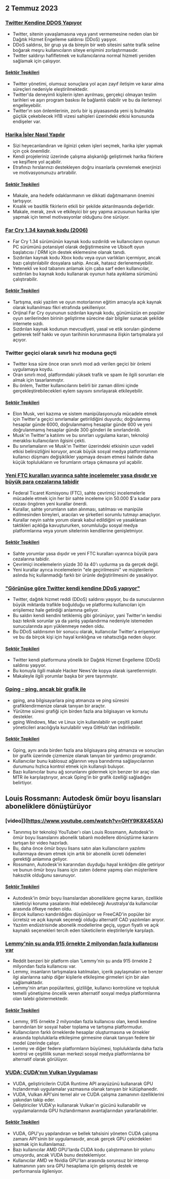 

<CallToAction />

<Steps>

## 2 Temmuz 2023

### [Twitter Kendine DDOS Yapıyor](https://sfba.social/@sysop408/110639435788921057)

- Twitter, sitenin yavaşlamasına veya yanıt vermemesine neden olan bir Dağıtık Hizmet Engelleme saldırısı (DDoS) yaşıyor.
- DDoS saldırısı, bir grup ya da bireyin bir web sitesini sahte trafik seline boğarak meşru kullanıcıların siteye erişimini zorlaştırmasıdır.
- Twitter saldırıyı hafifletmek ve kullanıcılarına normal hizmeti yeniden sağlamak için çalışıyor.

#### [Sektör Tepkileri](http://news.ycombinator.com/item?id=36553236)

- Twitter yönetimi, olumsuz sonuçlara yol açan zayıf iletişim ve karar alma süreçleri nedeniyle eleştirilmektedir.
- Twitter'da deneyimli kişilerin işten ayrılması, gerçekçi olmayan teslim tarihleri ve aşırı program baskısı ile bağlantılı olabilir ve bu da ilerlemeyi engelleyebilir.
- Twitter'ın son önlemlerinin, zorlu bir iş piyasasında yeni iş bulmakta güçlük çekebilecek H1B vizesi sahipleri üzerindeki etkisi konusunda endişeler var.

### [Harika İşler Nasıl Yapılır](http://paulgraham.com/greatwork.html)

- Sizi heyecanlandıran ve ilginizi çeken işleri seçmek, harika işler yapmak için çok önemlidir.
- Kendi projeleriniz üzerinde çalışma alışkanlığı geliştirmek harika fikirlere ve keşiflere yol açabilir.
- Etrafınızı hırslarınızı destekleyen doğru insanlarla çevrelemek enerjinizi ve motivasyonunuzu artırabilir.

#### [Sektör Tepkileri](http://news.ycombinator.com/item?id=36550615)

- Makale, ana hedefe odaklanmanın ve dikkati dağıtmamanın önemini tartışıyor.
- Kısalık ve basitlik fikirlerin etkili bir şekilde aktarılmasında değerlidir.
- Makale, merak, zevk ve etkileyici bir şey yapma arzusunun harika işler yapmak için temel motivasyonlar olduğunu öne sürüyor.

### [Far Cry 1.34 kaynak kodu (2006)](https://archive.org/details/far-cry-1.34-complete)

- Far Cry 1.34 sürümünün kaynak kodu sızdırıldı ve kullanıcıların oyunun PC sürümünü potansiyel olarak değiştirmesine ve Ubisoft oyun başlatıcısı / DRM için destek eklemesine olanak tanıdı.
- Sızdırılan kaynak kodu Xbox kodu veya oyun varlıkları içermiyor, ancak bazı çalıştırılabilir dosyalara sahip. Ancak, hatasız derlenemeyebilir.
- Yetenekli ve kod tabanını anlamak için çaba sarf eden kullanıcılar, sızdırılan bu kaynak kodu kullanarak oyunun hata ayıklama sürümünü çalıştırabilir.

#### [Sektör Tepkileri](http://news.ycombinator.com/item?id=36547801)

- Tartışma, eski yazılım ve oyun motorlarının eğitim amacıyla açık kaynak olarak kullanılması fikri etrafında şekilleniyor.
- Orijinal Far Cry oyununun sızdırılan kaynak kodu, günümüzün en popüler oyun serilerinden birinin geliştirme sürecine dair bilgiler sunacak şekilde internete sızdı.
- Sızdırılan kaynak kodunun mevcudiyeti, yasal ve etik soruları gündeme getirerek telif hakkı ve oyun tarihinin korunmasına ilişkin tartışmalara yol açıyor.

### Twitter geçici olarak sınırlı hız moduna geçti

- Twitter kısa süre önce oran sınırlı mod adı verilen geçici bir önlemi uygulamaya koydu.
- Oran sınırlı mod, platformdaki yüksek trafik ve spam ile ilgili sorunları ele almak için tasarlanmıştır.
- Bu önlem, Twitter kullanıcılarını belirli bir zaman dilimi içinde gerçekleştirebilecekleri eylem sayısını sınırlayarak etkileyebilir.

#### [Sektör Tepkileri](http://news.ycombinator.com/item?id=36552324)

- Elon Musk, veri kazıma ve sistem manipülasyonuyla mücadele etmek için Twitter'a geçici sınırlamalar getirildiğini duyurdu; doğrulanmış hesaplar günde 6000, doğrulanmamış hesaplar günde 600 ve yeni doğrulanmamış hesaplar günde 300 gönderi ile sınırlandırıldı.
- Musk'ın Twitter'a katılımı ve bu sınırları uygulama kararı, teknoloji meraklısı kullanıcıların ilgisini çekti.
- Bu sınırlamaların ve Musk'ın Twitter üzerindeki etkisinin uzun vadeli etkisi belirsizliğini koruyor, ancak büyük sosyal medya platformlarının kullanıcı düşmanı değişiklikler yapmaya devam etmesi halinde daha küçük toplulukların ve forumların ortaya çıkmasına yol açabilir.

### [Yeni FTC kuralları uyarınca sahte incelemeler yasa dışıdır ve büyük para cezalarına tabidir](https://www.washingtonpost.com/technology/2023/06/30/fake-reviews-online-ftc/)

- Federal Ticaret Komisyonu (FTC), sahte çevrimiçi incelemelerle mücadele etmek için her bir sahte inceleme için 50.000 $'a kadar para cezası öngören yeni kurallar önerdi.
- Kurallar, sahte yorumların satın alınması, satılması ve manipüle edilmesinden bireyleri, aracıları ve şirketleri sorumlu tutmayı amaçlıyor.
- Kurallar neyin sahte yorum olarak kabul edildiğini ve yasaklanan taktikleri açıklığa kavuştururken, sorumluluğu sosyal medya platformlarına veya yorum sitelerinin kendilerine genişletmiyor.

#### [Sektör Tepkileri](http://news.ycombinator.com/item?id=36556228)

- Sahte yorumlar yasa dışıdır ve yeni FTC kuralları uyarınca büyük para cezalarına tabidir.
- Çevrimiçi incelemelerin yüzde 30 ila 40'ı uydurma ya da gerçek değil.
- Yeni kurallar ayrıca incelemelerin "ele geçirilmesini" ve müşterilerin aslında hiç kullanmadığı farklı bir ürünle değiştirilmesini de yasaklıyor.

### ["Görünüşe göre Twitter kendi kendine DDoS yapıyor"](https://sfba.social/@sysop408/110639474671754723)

- Twitter, dağıtık hizmet reddi (DDoS) saldırısı yaşıyor, bu da sunucularının büyük miktarda trafikle boğulduğu ve platformu kullanıcıları için erişilemez hale getirdiği anlamına geliyor.
- Bu saldırı kendi kendini tetiklemiş gibi görünüyor, yani Twitter'ın kendisi bazı teknik sorunlar ya da yanlış yapılandırma nedeniyle istemeden sunucularında aşırı yüklenmeye neden oldu.
- Bu DDoS saldırısının bir sonucu olarak, kullanıcılar Twitter'a erişemiyor ve bu da birçok kişi için hayal kırıklığına ve rahatsızlığa neden oluyor.

#### [Sektör Tepkileri](http://news.ycombinator.com/item?id=36553762)

- Twitter kendi platformuna yönelik bir Dağıtık Hizmet Engelleme (DDoS) saldırısı yaşıyor.
- Bu konuyla ilgili makale Hacker News'de kopya olarak işaretlenmiştir.
- Makaleyle ilgili yorumlar başka bir yere taşınmıştır.

### [Gping - ping, ancak bir grafik ile](https://github.com/orf/gping)

- gping, ana bilgisayarlara ping atmanıza ve ping süresini grafiklendirmenize olanak tanıyan bir araçtır.
- Yürütme süresi grafiği için birden fazla ana bilgisayarı ve komutu destekler.
- gping Windows, Mac ve Linux için kullanılabilir ve çeşitli paket yöneticileri aracılığıyla kurulabilir veya GitHub'dan indirilebilir.

#### [Sektör Tepkileri](http://news.ycombinator.com/item?id=36548676)

- Gping, aynı anda birden fazla ana bilgisayara ping atmanıza ve sonuçları bir grafik üzerinde çizmenize olanak tanıyan bir yardımcı programdır.
- Kullanıcılar bunu kablosuz ağlarının veya barındırma sağlayıcılarının durumunu hızlıca kontrol etmek için kullanışlı buluyor.
- Bazı kullanıcılar bunu ağ sorunlarını gidermek için benzer bir araç olan MTR ile karşılaştırıyor, ancak Gping'in bir grafik özelliği sağladığını belirtiyor.

## Louis Rossmann: Autodesk ömür boyu lisansları aboneliklere dönüştürüyor

### [video]](https://www.youtube.com/watch?v=OHY9K8X45XA)

- Tanınmış bir teknoloji YouTuber'ı olan Louis Rossmann, Autodesk'in ömür boyu lisanslarını abonelik tabanlı modellere dönüştürme kararını tartışan bir video hazırladı.
- Bu, daha önce ömür boyu lisans satın alan kullanıcıların yazılımı kullanmaya devam etmek için artık bir abonelik ücreti ödemeleri gerektiği anlamına geliyor.
- Rossmann, Autodesk'in kararından duyduğu hayal kırıklığını dile getiriyor ve bunun ömür boyu lisans için zaten ödeme yapmış olan müşterilere haksızlık olduğunu savunuyor.

#### [Sektör Tepkileri](http://news.ycombinator.com/item?id=36547864)

- Autodesk'in ömür boyu lisanslardan aboneliklere geçme kararı, özellikle tüketiciyi koruma yasalarını ihlal edebileceği Avustralya'da kullanıcılar arasında öfkeye neden oldu.
- Birçok kullanıcı kandırıldığını düşünüyor ve FreeCAD'in popüler bir ücretsiz ve açık kaynak seçeneği olduğu alternatif CAD yazılımları arıyor.
- Yazılım endüstrisinde abonelik modellerine geçiş, uygun fiyatlı ve açık kaynaklı seçenekleri tercih eden tüketicilerin eleştirileriyle karşılaştı.

### [Lemmy'nin şu anda 915 örnekte 2 milyondan fazla kullanıcısı var](https://lemmymap.feddit.de)

- Reddit benzeri bir platform olan 'Lemmy'nin şu anda 915 örnekte 2 milyondan fazla kullanıcısı var.
- Lemmy, insanların tartışmalara katılmaları, içerik paylaşmaları ve benzer ilgi alanlarına sahip diğer kişilerle etkileşime girmeleri için bir alan sağlamaktadır.
- Lemmy'nin artan popülaritesi, gizliliğe, kullanıcı kontrolüne ve topluluk temelli yönetişime öncelik veren alternatif sosyal medya platformlarına olan talebi göstermektedir.

#### [Sektör Tepkileri](http://news.ycombinator.com/item?id=36546425)

- Lemmy, 915 örnekte 2 milyondan fazla kullanıcısı olan, kendi kendine barındırılan bir sosyal haber toplama ve tartışma platformudur.
- Kullanıcıların farklı örneklerde hesaplar oluşturmasına ve örnekler arasında topluluklarla etkileşime girmesine olanak tanıyan federe bir model üzerinde çalışır.
- Lemmy ve diğer federe platformların büyümesi, topluluklarda daha fazla kontrol ve çeşitlilik sunan merkezi sosyal medya platformlarına bir alternatif olarak görülüyor.

### [VUDA: CUDA'nın Vulkan Uygulaması](https://github.com/jgbit/vuda)

- VUDA, geliştiricilerin CUDA Runtime API arayüzünü kullanarak GPU hızlandırmalı uygulamalar yazmasına olanak tanıyan bir kütüphanedir.
- VUDA, Vulkan API'sini temel alır ve CUDA çalışma zamanının özelliklerini yakından takip eder.
- Geliştiriciler VUDA'yı kullanarak Vulkan'ın gücünü kullanabilir ve uygulamalarında GPU hızlandırmanın avantajlarından yararlanabilirler.

#### [Sektör Tepkileri](http://news.ycombinator.com/item?id=36549637)

- VUDA, GPU'yu yapılandıran ve bellek tahsisini yöneten CUDA çalışma zamanı API'sinin bir uygulamasıdır, ancak gerçek GPU çekirdekleri yazmak için kullanılamaz.
- Bazı kullanıcılar AMD GPU'larda CUDA kodu çalıştırmanın bir yolunu umuyordu, ancak VUDA bunu desteklemiyor.
- Kullanıcılar AMD ve Nvidia GPU'ları arasında sorunsuz bir interop katmanının yanı sıra GPU hesaplama için gelişmiş destek ve performansla ilgileniyor.

</Steps>
